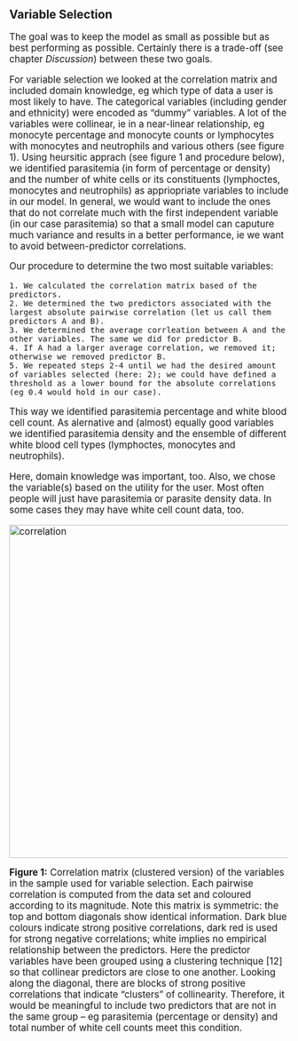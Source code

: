 ## Variable Selection
<big>
The goal was to keep the model as small as possible but as best performing as possible. Certainly there is a trade-off (see chapter _Discussion_) between these two goals.

For variable selection we looked at the correlation matrix and included domain knowledge, eg which type of data a user is most likely to have. The categorical variables (including gender and ethnicity) were encoded as "dummy" variables.
A lot of the variables were collinear, ie in a near-linear relationship, eg monocyte percentage and monocyte counts or lymphocytes with monocytes and neutrophils and various others (see figure 1).
Using heursitic apprach (see figure 1 and procedure below), we identified parasitemia (in form of percentage or density) and the number of white cells or its constituents (lymphoctes, monocytes and neutrophils) as appriopriate variables to include in our model. In general, we would want to include the ones that do not correlate much with the first independent variable (in our case parasitemia) so that a small model can caputure much variance and results in a better performance, ie we want to avoid between-predictor correlations.

Our procedure to determine the two most suitable variables:
```
1. We calculated the correlation matrix based of the predictors.
2. We determined the two predictors associated with the largest absolute pairwise correlation (let us call them predictors A and B).
3. We determined the average corrleation between A and the other variables. The same we did for predictor B.
4. If A had a larger average correlation, we removed it; otherwise we removed predictor B.
5. We repeated steps 2-4 until we had the desired amount of variables selected (here: 2); we could have defined a threshold as a lower bound for the absolute correlations (eg 0.4 would hold in our case).
```
This way we identified parasitemia percentage and white blood cell count. As alernative and (almost) equally good variables we identified parasitemia density and the ensemble of different white blood cell types (lymphoctes, monocytes and neutrophils).

Here, domain knowledge was important, too. Also, we chose the variable(s) based on the utility for the user. Most often people will just have parasitemia or parasite density data. In some cases they may have white cell count data, too.

<p>
    <img src="../img/correlation.png" alt="correlation" width="600px"/>
</p>
**Figure 1:** Correlation matrix (clustered version) of the variables in the sample used for variable selection. Each pairwise correlation is computed from the data set and coloured according to its magnitude. Note this matrix is symmetric: the top and bottom diagonals show identical information. Dark blue colours indicate strong positive correlations, dark red is used for strong negative correlations; white implies no empirical relationship between the predictors. Here the predictor variables have been grouped using a clustering technique [12] so that collinear predictors are close to one another. Looking along the diagonal, there are blocks of strong positive correlations that indicate "clusters" of collinearity. 
Therefore, it would be meaningful to include two predictors that are not in the same group -- eg parasitemia (percentage or density) and total number of white cell counts meet this condition.
</big>
